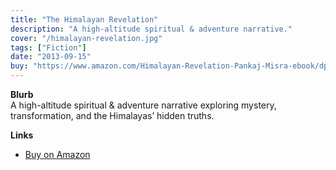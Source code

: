 ```yaml
---
title: "The Himalayan Revelation"
description: "A high-altitude spiritual & adventure narrative."
cover: "/himalayan-revelation.jpg"
tags: ["Fiction"]
date: "2013-09-15"
buy: "https://www.amazon.com/Himalayan-Revelation-Pankaj-Misra-ebook/dp/B00F25LC8M/"
---
```


**Blurb**  
A high-altitude spiritual & adventure narrative exploring mystery, transformation, and the Himalayas’ hidden truths.

**Links**  
- [Buy on Amazon](https://www.amazon.com/Himalayan-Revelation-Pankaj-Misra-ebook/dp/B00F25LC8M/)
